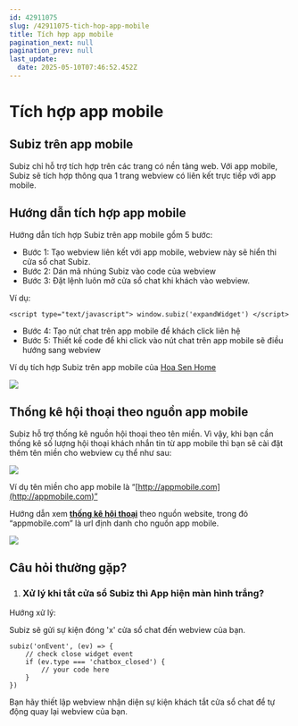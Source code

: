 ```yaml
---
id: 42911075
slug: /42911075-tich-hop-app-mobile
title: Tích hợp app mobile
pagination_next: null
pagination_prev: null
last_update:
  date: 2025-05-10T07:46:52.452Z
---
```


# Tích hợp app mobile



## Subiz trên app mobile




Subiz chỉ hỗ trợ tích hợp trên các trang có nền tảng web. Với app mobile, Subiz sẽ tích hợp thông qua 1 trang webview có liên kết trực tiếp với app mobile.
## Hướng dẫn tích hợp app mobile




Hướng dẫn tích hợp Subiz trên app mobile gồm 5 bước:



- Bước 1: Tạo webview liên kết với app mobile, webview này sẽ hiển thi cửa sổ chat Subiz.
- Bước 2: Dán mã nhúng Subiz vào code của webview
- Bước 3: Đặt lệnh luôn mở cửa sổ chat khi khách vào webview.

Ví dụ: 
```
<script type="text/javascript"> window.subiz('expandWidget') </script> 

```




- Bước 4: Tạo nút chat trên app mobile để khách click liên hệ
- Bước 5: Thiết kế code để khi click vào nút chat trên app mobile sẽ điều hướng sang webview



Ví dụ tích hợp Subiz trên app mobile của [Hoa Sen Home](https://play.google.com/store/apps/details?id=com.hoasen)


![](https://vcdn.subiz-cdn.com/file/fishbfnbnvjznshafinn_acpxkgumifuoofoosble/unnamed.png)

## Thống kê hội thoại theo nguồn app mobile


Subiz hỗ trợ thống kê nguồn hội thoại theo tên miền. Vì vậy, khi bạn cần thống kê số lượng hội thoại khách nhắn tin từ app mobile thì bạn sẽ cài đặt thêm tên miền cho webview cụ thể như sau:




![](https://vcdn.subiz-cdn.com/file/fishbfnbsduveaupriny_acpxkgumifuoofoosble/unnamed.png)


Ví dụ tên miền cho app mobile là “[http://appmobile.com](http://appmobile.com)”



Hướng dẫn xem <b>[thống kê hội thoại](https://app.subiz.com.vn/new-reports/convo)</b> theo nguồn website, trong đó “appmobile.com” là url định danh cho nguồn app mobile.


![](https://vcdn.subiz-cdn.com/file/fishbfnbvmxzrpbrivil_acpxkgumifuoofoosble/unnamed.png)



## Câu hỏi thường gặp?


01. ### Xử lý khi tắt cửa sổ Subiz thì App hiện màn hình trắng?

Hướng xử lý: 

Subiz sẽ gửi sự kiện đóng 'x' cửa sổ chat đến webview của bạn. 


```
subiz('onEvent', (ev) => {
    // check close widget event
    if (ev.type === 'chatbox_closed') {
        // your code here
    }
})

```




Bạn hãy thiết lập webview nhận diện sự kiện khách tắt cửa sổ chat để tự động quay lại webview của bạn.